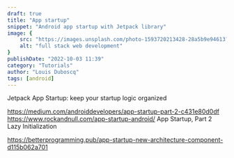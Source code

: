 ```yaml
---
draft: true
title: "App startup"
snippet: "Android app startup with Jetpack library"
image: {
    src: "https://images.unsplash.com/photo-1593720213428-28a5b9e94613?&fit=crop&w=430&h=240",
    alt: "full stack web development"
}
publishDate: "2022-10-03 11:39"
category: "Tutorials"
author: "Louis Duboscq"
tags: [android]
--- 
```


Jetpack App Startup: keep your startup logic organized

https://medium.com/androiddevelopers/app-startup-part-2-c431e80d0df
https://www.rockandnull.com/app-startup-android/
App Startup, Part 2
Lazy Initialization

https://betterprogramming.pub/app-startup-new-architecture-component-d115b062a701